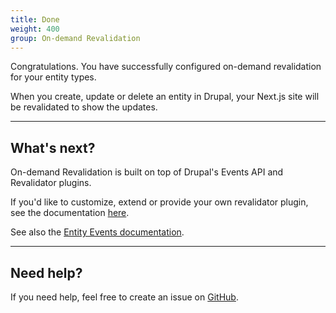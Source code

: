 ```yaml
---
title: Done
weight: 400
group: On-demand Revalidation
---
```


Congratulations. You have successfully configured on-demand revalidation for your entity types.

When you create, update or delete an entity in Drupal, your Next.js site will be revalidated to show the updates.

---

## What's next?

On-demand Revalidation is built on top of Drupal's Events API and Revalidator plugins.

If you'd like to customize, extend or provide your own revalidator plugin, see the documentation [here](/docs/revalidator).

See also the [Entity Events documentation](/docs/entity-events).

---

## Need help?

If you need help, feel free to create an issue on [GitHub](https://github.com/chapter-three/next-drupal).
